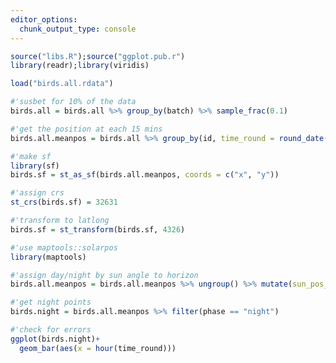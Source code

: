 ```yaml
---
editor_options: 
  chunk_output_type: console
---
```


```r
source("libs.R");source("ggplot.pub.r")
library(readr);library(viridis)

```

```r
load("birds.all.rdata")
```

```r
#'susbet for 10% of the data
birds.all = birds.all %>% group_by(batch) %>% sample_frac(0.1)

#'get the position at each 15 mins
birds.all.meanpos = birds.all %>% group_by(id, time_round = round_date(ts, "15 minutes")) %>% summarise(x = first(X), y = first(Y))
```

```r
#'make sf
library(sf)
birds.sf = st_as_sf(birds.all.meanpos, coords = c("x", "y"))

#'assign crs
st_crs(birds.sf) = 32631

#'transform to latlong
birds.sf = st_transform(birds.sf, 4326)
```

```r
#'use maptools::solarpos
library(maptools)

#'assign day/night by sun angle to horizon
birds.all.meanpos = birds.all.meanpos %>% ungroup() %>% mutate(sun_pos_horizon = solarpos(crds = st_coordinates(birds.sf), dateTime = birds.all.meanpos$time_round, proj4string = CRS(as.character(st_crs(birds.sf))[2]))[,2], phase = ifelse(sun_pos_horizon < -6, "night", "day"))
```

```r
#'get night points
birds.night = birds.all.meanpos %>% filter(phase == "night")

#'check for errors
ggplot(birds.night)+
  geom_bar(aes(x = hour(time_round)))
```

